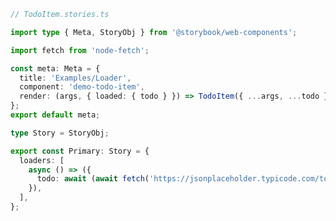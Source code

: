 ```ts
// TodoItem.stories.ts

import type { Meta, StoryObj } from '@storybook/web-components';

import fetch from 'node-fetch';

const meta: Meta = {
  title: 'Examples/Loader',
  component: 'demo-todo-item',
  render: (args, { loaded: { todo } }) => TodoItem({ ...args, ...todo }),
};
export default meta;

type Story = StoryObj;

export const Primary: Story = {
  loaders: [
    async () => ({
      todo: await (await fetch('https://jsonplaceholder.typicode.com/todos/1')).json(),
    }),
  ],
};
```
